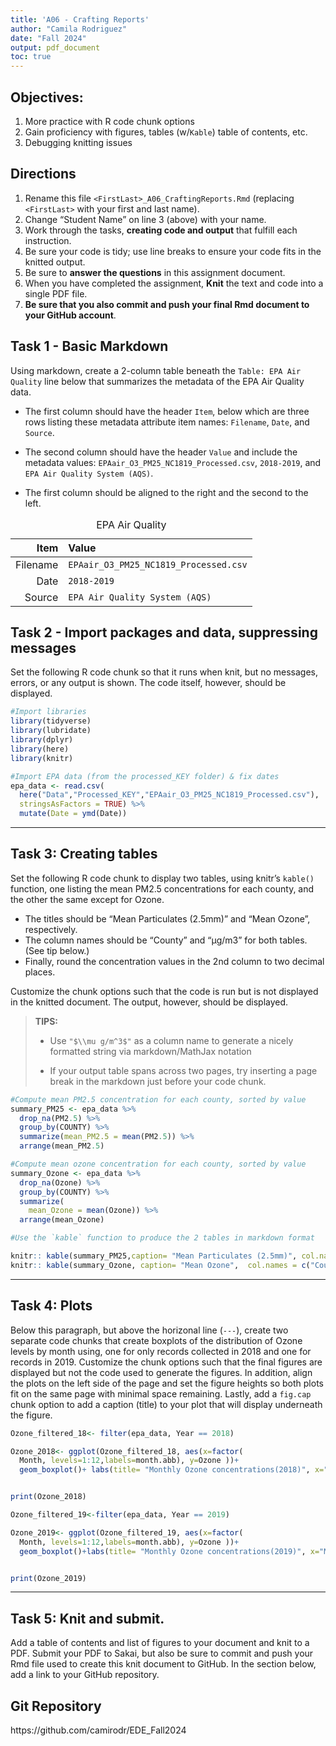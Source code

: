 ```yaml
---
title: 'A06 - Crafting Reports'
author: "Camila Rodriguez" 
date: "Fall 2024"
output: pdf_document
toc: true 
---
```

\listoffigures

## Objectives:

1.  More practice with R code chunk options
2.  Gain proficiency with figures, tables (w/`Kable`) table of contents, etc.
3.  Debugging knitting issues

## Directions

1.  Rename this file `<FirstLast>_A06_CraftingReports.Rmd` (replacing `<FirstLast>` with your first and last name).
2.  Change "Student Name" on line 3 (above) with your name.
3.  Work through the tasks, **creating code and output** that fulfill each instruction.
4.  Be sure your code is tidy; use line breaks to ensure your code fits in the knitted output.
5.  Be sure to **answer the questions** in this assignment document.
6.  When you have completed the assignment, **Knit** the text and code into a single PDF file.
7.  **Be sure that you also commit and push your final Rmd document to your GitHub account**.

## Task 1 - Basic Markdown

Using markdown, create a 2-column table beneath the `Table: EPA Air Quality` line below that summarizes the metadata of the EPA Air Quality data.

- The first column should have the header `Item`, below which are three rows listing these metadata attribute item names: `Filename`, `Date`, and `Source`.

- The second column should have the header `Value` and include the metadata values: `EPAair_O3_PM25_NC1819_Processed.csv`, `2018-2019`, and `EPA Air Quality System (AQS)`.

- The first column should be aligned to the right and the second to the left.

Table: EPA Air Quality

Item  | Value
-------------: | :-------------
 Filename | `EPAair_O3_PM25_NC1819_Processed.csv`
Date  | `2018-2019`
 Source| `EPA Air Quality System (AQS)`
## Task 2 - Import packages and data, suppressing messages

Set the following R code chunk so that it runs when knit, but no messages, errors, or any output is shown. The code itself, however, should be displayed.

```r

#Import libraries
library(tidyverse)
library(lubridate)
library(dplyr)
library(here)
library(knitr)

#Import EPA data (from the processed_KEY folder) & fix dates
epa_data <- read.csv(
  here("Data","Processed_KEY","EPAair_O3_PM25_NC1819_Processed.csv"),
  stringsAsFactors = TRUE) %>% 
  mutate(Date = ymd(Date))
```

---

## Task 3: Creating tables

Set the following R code chunk to display two tables, using knitr's `kable()` function, one listing the mean PM2.5 concentrations for each county, and the other the same except for Ozone. 

-   The titles should be "Mean Particulates (2.5mm)" and "Mean Ozone", respectively. 
-   The column names should be "County" and "µg/m3" for both tables. (See tip below.)
-   Finally, round the concentration values in the 2nd column to two decimal places.

Customize the chunk options such that the code is run but is not displayed in the knitted document. The output, however, should be displayed.

> **TIPS:**
>
> -   Use `"$\\mu g/m^3$"` as a column name to generate a nicely formatted string via markdown/MathJax notation
>
> -   If your output table spans across two pages, try inserting a page break in the markdown just before your code chunk.

```r
#Compute mean PM2.5 concentration for each county, sorted by value
summary_PM25 <- epa_data %>% 
  drop_na(PM2.5) %>% 
  group_by(COUNTY) %>% 
  summarize(mean_PM2.5 = mean(PM2.5)) %>% 
  arrange(mean_PM2.5)

#Compute mean ozone concentration for each county, sorted by value
summary_Ozone <- epa_data %>% 
  drop_na(Ozone) %>% 
  group_by(COUNTY) %>% 
  summarize(
    mean_Ozone = mean(Ozone)) %>% 
  arrange(mean_Ozone)

#Use the `kable` function to produce the 2 tables in markdown format

knitr:: kable(summary_PM25,caption= "Mean Particulates (2.5mm)", col.names = c("County", "$\\mu g/m^3$"), digits=2)
knitr:: kable(summary_Ozone, caption= "Mean Ozone",  col.names = c("County", "$\\mu g/m^3$"), digits=2)

```

---

## Task 4: Plots

Below this paragraph, but above the horizonal line (`---`), create two separate code chunks that create boxplots of the distribution of Ozone levels by month using, one for only records collected in 2018 and one for records in 2019. Customize the chunk options such that the final figures are displayed but not the code used to generate the figures. In addition, align the plots on the left side of the page and set the figure heights so both plots fit on the same page with minimal space remaining. Lastly, add a `fig.cap` chunk option to add a caption (title) to your plot that will display underneath the figure.


```r

Ozone_filtered_18<- filter(epa_data, Year == 2018)

Ozone_2018<- ggplot(Ozone_filtered_18, aes(x=factor(
  Month, levels=1:12,labels=month.abb), y=Ozone ))+
  geom_boxplot()+ labs(title= "Monthly Ozone concentrations(2018)", x="Month", y = expression(paste("Concentration (", mu, "g/m"^{3}, ")")))


print(Ozone_2018)
```



```r

Ozone_filtered_19<-filter(epa_data, Year == 2019)

Ozone_2019<- ggplot(Ozone_filtered_19, aes(x=factor(
  Month, levels=1:12,labels=month.abb), y=Ozone ))+ 
  geom_boxplot()+labs(title= "Monthly Ozone concentrations(2019)", x="Month", y = expression(paste("Concentration (", mu, "g/m"^{3}, ")")))


print(Ozone_2019)

```

---

\newpage

## Task 5: Knit and submit.

Add a table of contents and list of figures to your document and knit to a PDF. Submit your PDF to Sakai, but also be sure to commit and push your Rmd file used to create this knit document to GitHub. In the section below, add a link to your GitHub repository.

## Git Repository

https://github.com/camirodr/EDE_Fall2024
